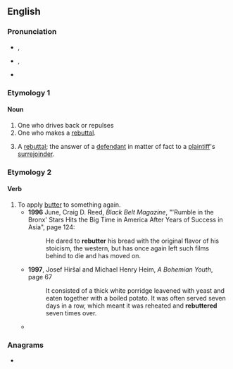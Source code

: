 ==English==

===Pronunciation===
* {{a|UK}} {{enPR|rĭ-bŭ'tər}}, {{IPA|en|/ɹɪˈbʌtə(ɹ)/}}
* {{a|US}} {{enPR|rĭ-bŭ'tər}}, {{IPA|en|/ɹɪˈbʌtɚ/|[ɹɪ̈ˈbʌɾɚ]}}
* {{rhymes|en|ʌtə(ɹ)}}

===Etymology 1===
{{suffix|en|rebut|er}}

====Noun====
{{en-noun}}

# One who drives back or repulses
# One who makes a [[rebuttal]].
# {{lb|en|legal}} A [[rebuttal]]; the answer of a [[defendant]] in matter of fact to a [[plaintiff]]'s [[surrejoinder]].

===Etymology 2===
{{prefix|en|re|butter}}

====Verb====
{{en-verb}}

# To apply [[butter]] to something again.
#* '''1996''' June, Craig D. Reed, ''Black Belt Magazine'', "'Rumble in the Bronx' Stars Hits the Big Time in America After Years of Success in Asia", page 124:
#*: He dared to '''rebutter''' his bread with the original flavor of his stoicism, the western, but has once again left such films behind to die and has moved on.
#* '''1997''', Josef Hiršal and Michael Henry Heim, ''A Bohemian Youth'', page 67
#*: It consisted of a thick white porridge leavened with yeast and eaten together with a boiled potato. It was often served seven days in a row, which meant it was reheated and '''rebuttered''' seven times over.
#* {{quote-book|en|year=2006|author=Tango Wayne|title=Scandinal|page=78|passage='Holy cow!' Johnny absent-mindedly '''rebuttered''' a piece of toast. 'And we thought climate-change was bad!'}}

===Anagrams===
* {{anagrams|en|a=beerrttu|butterer}}